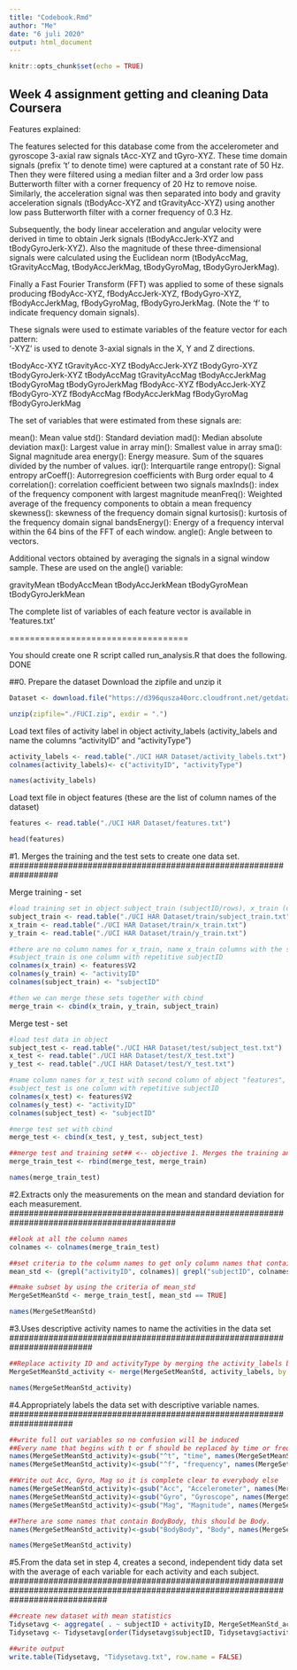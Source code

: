 ```yaml
---
title: "Codebook.Rmd"
author: "Me"
date: "6 juli 2020"
output: html_document
---
```


```r
knitr::opts_chunk$set(echo = TRUE)
```

## Week 4 assignment getting and cleaning Data Coursera

Features explained:

The features selected for this database come from the accelerometer and gyroscope 3-axial raw signals tAcc-XYZ and tGyro-XYZ. These time domain signals (prefix 't' to denote time) were captured at a constant rate of 50 Hz. Then they were filtered using a median filter and a 3rd order low pass Butterworth filter with a corner frequency of 20 Hz to remove noise. Similarly, the acceleration signal was then separated into body and gravity acceleration signals (tBodyAcc-XYZ and tGravityAcc-XYZ) using another low pass Butterworth filter with a corner frequency of 0.3 Hz. 

Subsequently, the body linear acceleration and angular velocity were derived in time to obtain Jerk signals (tBodyAccJerk-XYZ and tBodyGyroJerk-XYZ). Also the magnitude of these three-dimensional signals were calculated using the Euclidean norm (tBodyAccMag, tGravityAccMag, tBodyAccJerkMag, tBodyGyroMag, tBodyGyroJerkMag). 

Finally a Fast Fourier Transform (FFT) was applied to some of these signals producing fBodyAcc-XYZ, fBodyAccJerk-XYZ, fBodyGyro-XYZ, fBodyAccJerkMag, fBodyGyroMag, fBodyGyroJerkMag. (Note the 'f' to indicate frequency domain signals). 

These signals were used to estimate variables of the feature vector for each pattern:  
'-XYZ' is used to denote 3-axial signals in the X, Y and Z directions.

tBodyAcc-XYZ
tGravityAcc-XYZ
tBodyAccJerk-XYZ
tBodyGyro-XYZ
tBodyGyroJerk-XYZ
tBodyAccMag
tGravityAccMag
tBodyAccJerkMag
tBodyGyroMag
tBodyGyroJerkMag
fBodyAcc-XYZ
fBodyAccJerk-XYZ
fBodyGyro-XYZ
fBodyAccMag
fBodyAccJerkMag
fBodyGyroMag
fBodyGyroJerkMag

The set of variables that were estimated from these signals are: 

mean(): Mean value
std(): Standard deviation
mad(): Median absolute deviation 
max(): Largest value in array
min(): Smallest value in array
sma(): Signal magnitude area
energy(): Energy measure. Sum of the squares divided by the number of values. 
iqr(): Interquartile range 
entropy(): Signal entropy
arCoeff(): Autorregresion coefficients with Burg order equal to 4
correlation(): correlation coefficient between two signals
maxInds(): index of the frequency component with largest magnitude
meanFreq(): Weighted average of the frequency components to obtain a mean frequency
skewness(): skewness of the frequency domain signal 
kurtosis(): kurtosis of the frequency domain signal 
bandsEnergy(): Energy of a frequency interval within the 64 bins of the FFT of each window.
angle(): Angle between to vectors.

Additional vectors obtained by averaging the signals in a signal window sample. These are used on the angle() variable:

gravityMean
tBodyAccMean
tBodyAccJerkMean
tBodyGyroMean
tBodyGyroJerkMean

The complete list of variables of each feature vector is available in 'features.txt'

===================================

You should create one R script called run_analysis.R that does the following.
DONE

##0. Prepare the dataset
Download the zipfile and unzip it
```r
Dataset <- download.file("https://d396qusza40orc.cloudfront.net/getdata%2Fprojectfiles%2FUCI%20HAR%20Dataset.zip", destfile = "./FUCI.zip")

unzip(zipfile="./FUCI.zip", exdir = ".")
```

Load text files of activity label in object activity_labels (activity_labels and name the columns "activityID" and "activityType")

```r
activity_labels <- read.table("./UCI HAR Dataset/activity_labels.txt") 
colnames(activity_labels)<- c("activityID", "activityType")

names(activity_labels)
```

Load text file in object features (these are the list of column names of the dataset)
```r
features <- read.table("./UCI HAR Dataset/features.txt")

head(features)
```

##################################################################
#1. Merges the training and the test sets to create one data set.
##################################################################

Merge training - set
```r
#load training set in object subject_train (subjectID/rows), x_train (data), y_train (activityID)
subject_train <- read.table("./UCI HAR Dataset/train/subject_train.txt")
x_train <- read.table("./UCI HAR Dataset/train/x_train.txt")
y_train <- read.table("./UCI HAR Dataset/train/y_train.txt")

#there are no column names for x_train, name x_train columns with the second column of object "features", y_train is 1 column that contains the activityID, 
#subject_train is one column with repetitive subjectID
colnames(x_train) <- features$V2
colnames(y_train) <- "activityID"
colnames(subject_train) <- "subjectID"

#then we can merge these sets together with cbind
merge_train <- cbind(x_train, y_train, subject_train)
```

Merge test - set
```r
#load test data in object
subject_test <- read.table("./UCI HAR Dataset/test/subject_test.txt")
x_test <- read.table("./UCI HAR Dataset/test/X_test.txt")
y_test <- read.table("./UCI HAR Dataset/test/Y_test.txt")

#name column names for x_test with second column of object "features", y_test is 1 column that containt the activitylablID, 
#subject_test is one column with repetitive subjectID
colnames(x_test) <- features$V2
colnames(y_test) <- "activityID"
colnames(subject_test) <- "subjectID"

#merge test set with cbind
merge_test <- cbind(x_test, y_test, subject_test)
```

```r
##merge test and training set## <-- objective 1. Merges the training and the test sets to create one data set.
merge_train_test <- rbind(merge_test, merge_train)

names(merge_train_test)
```


##########################################################################################
#2.Extracts only the measurements on the mean and standard deviation for each measurement.
##########################################################################################

```r
##look at all the column names
colnames <- colnames(merge_train_test)

##set criteria to the column names to get only column names that contain the IDs, mean and std
mean_std <- (grepl("activityID", colnames)| grepl("subjectID", colnames)| grepl("mean..", colnames)|grepl("std..", colnames))

##make subset by using the criteria of mean_std
MergeSetMeanStd <- merge_train_test[, mean_std == TRUE]

names(MergeSetMeanStd)
```

#########################################################################
#3.Uses descriptive activity names to name the activities in the data set
#########################################################################
```r

##Replace activity ID and activityType by merging the activity_labels by activityID
MergeSetMeanStd_activity <- merge(MergeSetMeanStd, activity_labels, by = "activityID", all.x = TRUE)

names(MergeSetMeanStd_activity)

```

#####################################################################
#4.Appropriately labels the data set with descriptive variable names.
#####################################################################

```r
##write full out variables so no confusion will be induced
##Every name that begins with t or f should be replaced by time or frequency, respectively.
names(MergeSetMeanStd_activity)<-gsub("^t", "time", names(MergeSetMeanStd_activity))
names(MergeSetMeanStd_activity)<-gsub("^f", "frequency", names(MergeSetMeanStd_activity))

##Write out Acc, Gyro, Mag so it is complete clear to everybody else
names(MergeSetMeanStd_activity)<-gsub("Acc", "Accelerometer", names(MergeSetMeanStd_activity))
names(MergeSetMeanStd_activity)<-gsub("Gyro", "Gyroscope", names(MergeSetMeanStd_activity))
names(MergeSetMeanStd_activity)<-gsub("Mag", "Magnitude", names(MergeSetMeanStd_activity))

##There are some names that contain BodyBody, this should be Body.
names(MergeSetMeanStd_activity)<-gsub("BodyBody", "Body", names(MergeSetMeanStd_activity))

names(MergeSetMeanStd_activity)
```

####################################################################################################################################
#5.From the data set in step 4, creates a second, independent tidy data set with the average of each variable for each activity and each subject.
####################################################################################################################################

```r
##create new dataset with mean statistics
Tidysetavg <- aggregate( . ~ subjectID + activityID, MergeSetMeanStd_activity, mean)
Tidysetavg <- Tidysetavg[order(Tidysetavg$subjectID, Tidysetavg$activityID), ]

##write output
write.table(Tidysetavg, "Tidysetavg.txt", row.name = FALSE)
```
